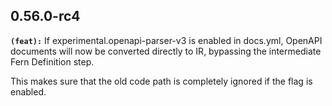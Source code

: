 ## 0.56.0-rc4
**`(feat):`** If experimental.openapi-parser-v3 is enabled in docs.yml, OpenAPI documents will now be 
converted directly to IR, bypassing the intermediate Fern Definition step. 

This makes sure that the old code path is completely ignored if the flag is enabled.


